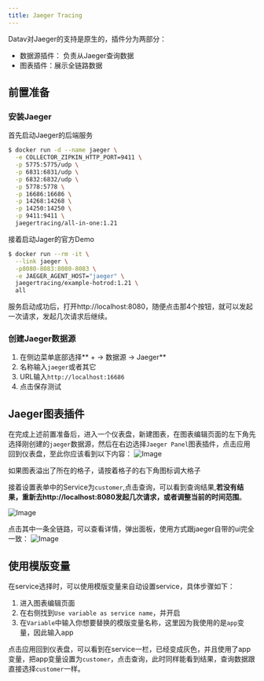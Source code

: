 ```yaml
---
title: Jaeger Tracing
---
```



Datav对Jaeger的支持是原生的，插件分为两部分：
- 数据源插件： 负责从Jaeger查询数据
- 图表插件：展示全链路数据

## 前置准备
### 安装Jaeger

首先启动Jaeger的后端服务
```bash
$ docker run -d --name jaeger \
  -e COLLECTOR_ZIPKIN_HTTP_PORT=9411 \
  -p 5775:5775/udp \
  -p 6831:6831/udp \
  -p 6832:6832/udp \
  -p 5778:5778 \
  -p 16686:16686 \
  -p 14268:14268 \
  -p 14250:14250 \
  -p 9411:9411 \
  jaegertracing/all-in-one:1.21
```

接着启动Jager的官方Demo
```bash 
$ docker run --rm -it \
  --link jaeger \
  -p8080-8083:8080-8083 \
  -e JAEGER_AGENT_HOST="jaeger" \
  jaegertracing/example-hotrod:1.21 \
  all
```

服务启动成功后，打开http://localhost:8080，随便点击那4个按钮，就可以发起一次请求，发起几次请求后继续。

### 创建Jaeger数据源
1. 在侧边菜单底部选择** + -> 数据源 -> Jaeger**
2. 名称输入`jaeger`或者其它
3. URL输入`http://localhost:16686`
4. 点击保存测试


## Jaeger图表插件

在完成上述前置准备后，进入一个仪表盘，新建图表，在图表编辑页面的左下角先选择刚创建的`jaeger`数据源，然后在右边选择`Jaeger Panel`图表插件，点击应用回到仪表盘，至此你应该看到以下内容：
<img class=" mx-auto sm:mx-0 sm:flex-shrink-0 h-30"  src="/img/docs/jaeger-plugin-1.jpg" alt="Image" />

<TipCompat>如果图表溢出了所在的格子，请按着格子的右下角图标调大格子</TipCompat>

接着设置表单中的Service为`customer`,点击查询，可以看到查询结果,**若没有结果，重新去http://localhost:8080发起几次请求，或者调整当前的时间范围**。

<img class=" mx-auto sm:mx-0 sm:flex-shrink-0 h-30"  src="/img/docs/jaeger-plugin-2.jpg" alt="Image" />

点击其中一条全链路，可以查看详情，弹出面板，使用方式跟jaeger自带的ui完全一致：
<img class=" mx-auto sm:mx-0 sm:flex-shrink-0 h-30"  src="/img/docs/jaeger-plugin-3.jpg" alt="Image" />


## 使用模版变量
在service选择时，可以使用模版变量来自动设置service，具体步骤如下：
1. 进入图表编辑页面
2. 在右侧找到`Use variable as service name`，并开启
3. 在`Variable`中输入你想要替换的模版变量名称，这里因为我使用的是`app`变量，因此输入app

点击应用回到仪表盘，可以看到在service一栏，已经变成灰色，并且使用了app变量，把app变量设置为`customer`，点击查询，此时同样能看到结果，查询数据跟直接选择`customer`一样。



